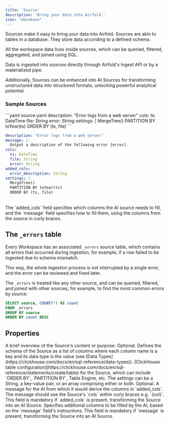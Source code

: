 ```yaml
---
title: 'Source'
description: 'Bring your data into Airfold.'
icon: "database"
---
```


Sources make it easy to bring your data into Airfold. Sources are akin to tables in a database. They store data according to a defined schema.

All the workspace data lives inside sources, which can be queried, filtered, aggregated, and joined using SQL.

Data is ingested into sources directly through Airfold's Ingest API or by a materialized pipe.

Additionally, Sources can be enhanced into AI Sources for transforming unstructured data into structured formats, unlocking powerful analytical potential.

### Sample Sources

<CodeGroup>
```yaml source.yaml
description: "Error logs from a web server"
cols:
  ts: DateTime
  file: String
  error: String
settings: |
  MergeTree()
  PARTITION BY toYear(ts)
  ORDER BY (ts, file)
```

```yaml source_ai.yaml
description: "Error logs from a web server"
message: |-
  Output a description of the following error {error}.
cols:
  ts: DateTime
  file: String
  error: String
added_cols:
  error_description: String
settings: |
  MergeTree()
  PARTITION BY toYear(ts)
  ORDER BY (ts, file)
```
</CodeGroup>

<br />

<Note>
The `added_cols` field specifies which columns the AI source needs to fill, and the `message` field specifies how to fill them, using the columns from the source in curly braces.
</Note>

## The `_errors` table
Every Workspace has an associated `_errors` source table, which contains all errors that occurred during ingestion, for example, if a row failed to be ingested due to schema mismatch.

This way, the whole ingestion process is not interrupted by a single error, and the error can be reviewed and fixed later.

The `_errors` is treated like any other source, and can be queried, filtered, and joined with other sources, for example, to find the most common errors by source:

```sql
SELECT source, COUNT(*) AS count
FROM _errors
GROUP BY source
ORDER BY count DESC
```

## Properties

<ResponseField name="description" type="string">
  A brief overview of the Source's content or purpose. Optional.
</ResponseField>
<ResponseField name="cols" type="{name: type}" required>
  Defines the schema of the Source as a list of columns where each column name is a key and its data type is the value (see [Data Types](https://clickhouse.com/docs/en/sql-reference/data-types)).
</ResponseField>
<ResponseField name="settings" type="string | {key: value} | array">
  [ClickHouse table configuration](https://clickhouse.com/docs/en/sql-reference/statements/create/table) for the Source, which can include `ORDER BY`, `PARTITION BY`, Table Engine, etc. The settings can be a String, a key-value pair, or an array comprising either or both. Optional.
</ResponseField>
<ResponseField name="message" type="string">
  A message for the AI from which it would derive the columns in `added_cols`. The message should use the Source's `cols` within curly braces e.g. `{col}`. This field is mandatory if `added_cols` is present, transforming the Source into an AI Source.
</ResponseField>
<ResponseField name="added_cols" type="{name: type}">
  Specifies additional columns to be filled by the AI, based on the `message` field's instructions. This field is mandatory if `message` is present, transforming the Source into an AI Source.
</ResponseField>